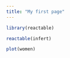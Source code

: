 ```yaml
---
title: "My first page"
---
```

```r
library(reactable)
```

```r
reactable(infert)
```


```r
plot(women)
```


